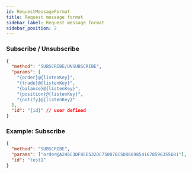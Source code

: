 ```yaml
---
id: RequestMessageFormat
title: Request message format
sidebar_label: Request message format
sidebar_position: 2
---
```


### Subscribe / Unsubscribe

```json title="Subscribe/Unsubscribe"
{
  "method": "SUBSCRIBE/UNSUBSCRIBE",
  "params": [
    "{order}@{listenKey}",
    "{trade}@{listenKey}",
    "{balance}@{listenKey}",
    "{position}@{listenKey}",
    "{notify}@{listenKey}"
  ],
  "id": "{id}" // user defined
}
```

### Example: Subscribe

```json title="Subscribe Example"
{
  "method": "SUBSCRIBE",
  "params": ["order@A246C3DF8EE532DC75007BC5D86698541678596355681"],
  "id": "test1"
}
```

